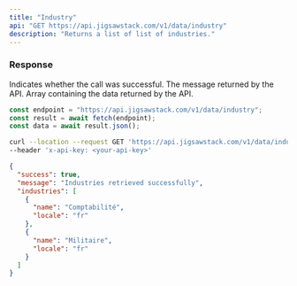 ```yaml
---
title: "Industry"
api: "GET https://api.jigsawstack.com/v1/data/industry"
description: "Returns a list of list of industries."
---
```


<Snippet file="header.mdx" />

### Response

<ResponseField name="success" type="boolean">
  Indicates whether the call was successful.
</ResponseField>

<ResponseField name="message" type="string">
  The message returned by the API.
</ResponseField>

<ResponseField name="data" type="JSON">
  Array containing the data returned by the API.
</ResponseField>

<RequestExample>

```javascript Node.js
const endpoint = "https://api.jigsawstack.com/v1/data/industry";
const result = await fetch(endpoint);
const data = await result.json();
```

```bash cURL
curl --location --request GET 'https://api.jigsawstack.com/v1/data/industry' \
--header 'x-api-key: <your-api-key>'
```

</RequestExample>

<ResponseExample>

```json Response
{
  "success": true,
  "message": "Industries retrieved successfully",
  "industries": [
    {
      "name": "Comptabilité",
      "locale": "fr"
    },
    {
      "name": "Militaire",
      "locale": "fr"
    }
  ]
}
```

</ResponseExample>
